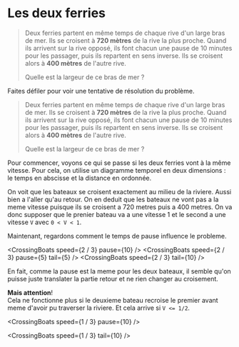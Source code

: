 
# Les deux ferries

> Deux ferries partent en même temps de chaque rive d'un large bras de mer.
> Ils se croisent à **720 mètres** de la rive la plus proche.
> Quand ils arrivent sur la rive opposé, ils font chacun une pause de 10 minutes
> pour les passager, puis ils repartent en sens inverse.
> Ils se croisent alors à **400 mètres** de l'autre rive.
>
> Quelle est la largeur de ce bras de mer ?

<AntiSpoil>
    Faites défiler pour voir une tentative de résolution du problème.
</AntiSpoil>

> Deux ferries partent en même temps de chaque rive d'un large bras de mer.
> Ils se croisent à **720 mètres** de la rive la plus proche.
> Quand ils arrivent sur la rive opposé, ils font chacun une pause de 10 minutes
> pour les passager, puis ils repartent en sens inverse.
> Ils se croisent alors à **400 mètres** de l'autre rive.
>
> Quelle est la largeur de ce bras de mer ?

Pour commencer, voyons ce qui se passe si les deux ferries vont à la même vitesse.
Pour cela, on utilise un diagramme temporel en deux dimensions :
le temps en abscisse et la distance en ordonnée.

<CrossingBoats speed={1} pause={10} />

On voit que les bateaux se croisent exactement au milieu de la riviere.
Aussi bien a l'aller qu'au retour.
On en deduit que les bateaux ne vont pas a la meme vitesse puisque ils se croisent
a 720 metres puis a 400 metres.
On va donc supposer que le prenier bateau va a une vitesse 1 et le second a une
vitesse `V` avec `0 < V < 1`.

Maintenant, regardons comment le temps de pause influence le probleme.

<CrossingBoats speed={2 / 3} pause={10} />
<CrossingBoats speed={2 / 3} pause={5} tail={5} />
<CrossingBoats speed={2 / 3} tail={10} />

En fait, comme la pause est la meme pour les deux bateaux, il semble qu'on puisse
juste translater la partie retour et ne rien changer au croisement.

**Mais attention**!  
Cela ne fonctionne plus si le deuxieme bateau recroise le premier avant meme d'avoir
pu traverser la riviere. Et cela arrive si `V <= 1/2`.

<CrossingBoats speed={1 / 3} pause={10} />

<CrossingBoats speed={1 / 3} tail={10} />
